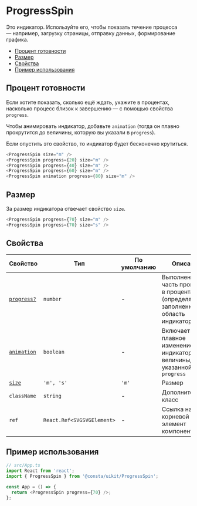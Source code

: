 
# ProgressSpin

Это индикатор. Используйте его, чтобы показать течение процесса — например, загрузку
страницы, отправку данных, формирование графика.

- [Процент готовности](#процент-готовности)
- [Размер](#размер)
- [Свойства](#свойства)
- [Пример использования](#пример-использования)

## Процент готовности

Если хотите показать, сколько ещё ждать, укажите в процентах, насколько процесс
близок к завершению — с помощью свойства `progress`.

Чтобы анимировать индикатор, добавьте `animation` (тогда он плавно прокрутится до величины,
которую вы указали в `progress`).

Если опустить это свойство, то индикатор будет бесконечно крутиться.

```ts
<ProgressSpin size="m" />
<ProgressSpin progress={20} size="m" />
<ProgressSpin progress={40} size="m" />
<ProgressSpin progress={60} size="m" />
<ProgressSpin animation progress={80} size="m" />
```

<ProgressSpinExampleProgress />

## Размер

За размер индикатора отвечает свойство `size`.

```ts
<ProgressSpin progress={70} size="m" />
<ProgressSpin progress={70} size="s" />
```

<ProgressSpinExampleSize />

## Свойства

| Свойство                           | Тип                        | По умолчанию | Описание                                                                           |
| ---------------------------------- | -------------------------- | ------------ | ---------------------------------------------------------------------------------- |
| [`progress?`](#процент-готовности) | `number`                   | -            | Выполненная часть процесса в процентах (определяет заполненную область индикатора) |
| [`animation`](#процент-готовности) | `boolean`                  | -            | Включает плавное изменение индикатора до величины, указанной в `progress`          |
| [`size`](#размер)                  | `'m', 's'`                 | `'m'`        | Размер                                                                             |
| `className`                        | `string`                   | -            | Дополнительный класс                                                               |
| `ref`                              | `React.Ref<SVGSVGElement>` | -            | Ссылка на корневой DOM-элемент компонента                                          |

## Пример использования

```ts
// src/App.ts
import React from 'react';
import { ProgressSpin } from '@consta/uikit/ProgressSpin';

const App = () => {
  return <ProgressSpin progress={70} />;
};
```
